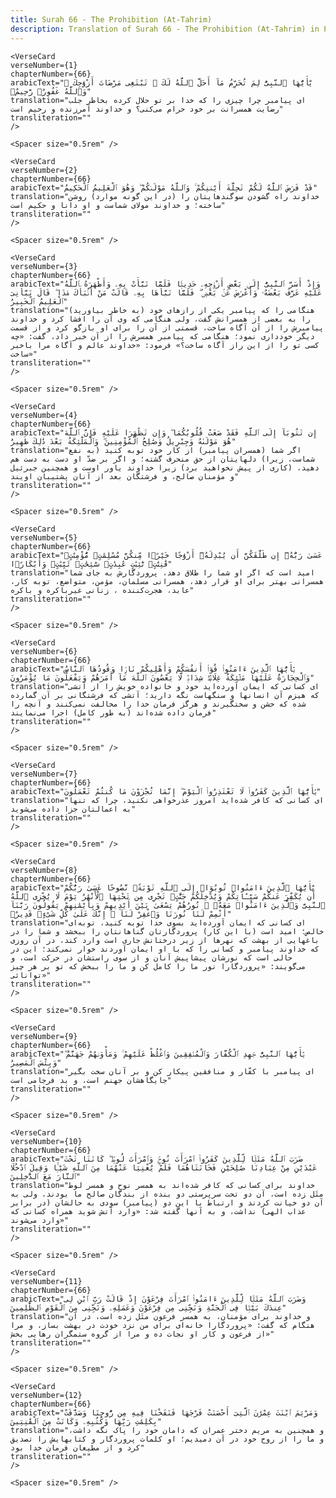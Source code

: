 ```yaml
---
title: Surah 66 - The Prohibition (At-Tahrim)  
description: Translation of Surah 66 - The Prohibition (At-Tahrim) in Persian
---
```







    <VerseCard 
    verseNumber={1}
    chapterNumber={66}
    arabicText="يَٰٓأَيُّهَا ٱلنَّبِىُّ لِمَ تُحَرِّمُ مَآ أَحَلَّ ٱللَّهُ لَكَ ۖ تَبْتَغِى مَرْضَاتَ أَزْوَٰجِكَ ۚ وَٱللَّهُ غَفُورٌۭ رَّحِيمٌۭ"
    translation="ای پیامبر چرا چیزی را که خدا بر تو حلال کرده بخاطر جلب رضایت همسرانت بر خود حرام می‌کنی؟ و خداوند آمرزنده و رحیم است"
    transliteration=""
    />

    <Spacer size="0.5rem" />
                
    <VerseCard 
    verseNumber={2}
    chapterNumber={66}
    arabicText="قَدْ فَرَضَ ٱللَّهُ لَكُمْ تَحِلَّةَ أَيْمَٰنِكُمْ ۚ وَٱللَّهُ مَوْلَىٰكُمْ ۖ وَهُوَ ٱلْعَلِيمُ ٱلْحَكِيمُ"
    translation="خداوند راه گشودن سوگندهایتان را (در این گونه موارد) روشن ساخته؛ و خداوند مولای شماست و او دانا و حکیم است"
    transliteration=""
    />

    <Spacer size="0.5rem" />
                
    <VerseCard 
    verseNumber={3}
    chapterNumber={66}
    arabicText="وَإِذْ أَسَرَّ ٱلنَّبِىُّ إِلَىٰ بَعْضِ أَزْوَٰجِهِۦ حَدِيثًۭا فَلَمَّا نَبَّأَتْ بِهِۦ وَأَظْهَرَهُ ٱللَّهُ عَلَيْهِ عَرَّفَ بَعْضَهُۥ وَأَعْرَضَ عَنۢ بَعْضٍۢ ۖ فَلَمَّا نَبَّأَهَا بِهِۦ قَالَتْ مَنْ أَنۢبَأَكَ هَٰذَا ۖ قَالَ نَبَّأَنِىَ ٱلْعَلِيمُ ٱلْخَبِيرُ"
    translation="(به خاطر بیاورید) هنگامی را که پیامبر یکی از رازهای خود را به بعضی از همسرانش گفت، ولی هنگامی که وی آن را افشا کرد و خداوند پیامبرش را از آن آگاه ساخت، قسمتی از آن را برای او بازگو کرد و از قسمت دیگر خودداری نمود؛ هنگامی که پیامبر همسرش را از آن خبر داد، گفت: «چه کسی تو را از این راز آگاه ساخت؟» فرمود: «خداوند عالم و آگاه مرا باخبر ساخت»"
    transliteration=""
    />

    <Spacer size="0.5rem" />
                
    <VerseCard 
    verseNumber={4}
    chapterNumber={66}
    arabicText="إِن تَتُوبَآ إِلَى ٱللَّهِ فَقَدْ صَغَتْ قُلُوبُكُمَا ۖ وَإِن تَظَٰهَرَا عَلَيْهِ فَإِنَّ ٱللَّهَ هُوَ مَوْلَىٰهُ وَجِبْرِيلُ وَصَٰلِحُ ٱلْمُؤْمِنِينَ ۖ وَٱلْمَلَٰٓئِكَةُ بَعْدَ ذَٰلِكَ ظَهِيرٌ"
    translation="اگر شما (همسران پیامبر) از کار خود توبه کنید (به نفع شماست، زیرا) دلهایتان از حق منحرف گشته؛ و اگر بر ضدّ او دست به دست هم دهید، (کاری از پیش نخواهید برد) زیرا خداوند یاور اوست و همچنین جبرئیل و مؤمنان صالح، و فرشتگان بعد از آنان پشتیبان اویند"
    transliteration=""
    />

    <Spacer size="0.5rem" />
                
    <VerseCard 
    verseNumber={5}
    chapterNumber={66}
    arabicText="عَسَىٰ رَبُّهُۥٓ إِن طَلَّقَكُنَّ أَن يُبْدِلَهُۥٓ أَزْوَٰجًا خَيْرًۭا مِّنكُنَّ مُسْلِمَٰتٍۢ مُّؤْمِنَٰتٍۢ قَٰنِتَٰتٍۢ تَٰٓئِبَٰتٍ عَٰبِدَٰتٍۢ سَٰٓئِحَٰتٍۢ ثَيِّبَٰتٍۢ وَأَبْكَارًۭا"
    translation="امید است که اگر او شما را طلاق دهد، پروردگارش به جای شما همسرانی بهتر برای او قرار دهد، همسرانی مسلمان، مؤمن، متواضع، توبه کار، عابد، هجرت‌کننده ، زنانی غیرباکره و باکره"
    transliteration=""
    />

    <Spacer size="0.5rem" />
                
    <VerseCard 
    verseNumber={6}
    chapterNumber={66}
    arabicText="يَٰٓأَيُّهَا ٱلَّذِينَ ءَامَنُوا۟ قُوٓا۟ أَنفُسَكُمْ وَأَهْلِيكُمْ نَارًۭا وَقُودُهَا ٱلنَّاسُ وَٱلْحِجَارَةُ عَلَيْهَا مَلَٰٓئِكَةٌ غِلَاظٌۭ شِدَادٌۭ لَّا يَعْصُونَ ٱللَّهَ مَآ أَمَرَهُمْ وَيَفْعَلُونَ مَا يُؤْمَرُونَ"
    translation="ای کسانی که ایمان آورده‌اید خود و خانواده خویش را از آتشی که هیزم آن انسانها و سنگهاست نگه دارید؛ آتشی که فرشتگانی بر آن گمارده شده که خشن و سختگیرند و هرگز فرمان خدا را مخالفت نمی‌کنند و آنچه را فرمان داده شده‌اند (به طور کامل) اجرا می‌نمایند"
    transliteration=""
    />

    <Spacer size="0.5rem" />
                
    <VerseCard 
    verseNumber={7}
    chapterNumber={66}
    arabicText="يَٰٓأَيُّهَا ٱلَّذِينَ كَفَرُوا۟ لَا تَعْتَذِرُوا۟ ٱلْيَوْمَ ۖ إِنَّمَا تُجْزَوْنَ مَا كُنتُمْ تَعْمَلُونَ"
    translation="ای کسانی که کافر شده‌اید امروز عذرخواهی نکنید، چرا که تنها به اعمالتان جزا داده می‌شوید"
    transliteration=""
    />

    <Spacer size="0.5rem" />
                
    <VerseCard 
    verseNumber={8}
    chapterNumber={66}
    arabicText="يَٰٓأَيُّهَا ٱلَّذِينَ ءَامَنُوا۟ تُوبُوٓا۟ إِلَى ٱللَّهِ تَوْبَةًۭ نَّصُوحًا عَسَىٰ رَبُّكُمْ أَن يُكَفِّرَ عَنكُمْ سَيِّـَٔاتِكُمْ وَيُدْخِلَكُمْ جَنَّٰتٍۢ تَجْرِى مِن تَحْتِهَا ٱلْأَنْهَٰرُ يَوْمَ لَا يُخْزِى ٱللَّهُ ٱلنَّبِىَّ وَٱلَّذِينَ ءَامَنُوا۟ مَعَهُۥ ۖ نُورُهُمْ يَسْعَىٰ بَيْنَ أَيْدِيهِمْ وَبِأَيْمَٰنِهِمْ يَقُولُونَ رَبَّنَآ أَتْمِمْ لَنَا نُورَنَا وَٱغْفِرْ لَنَآ ۖ إِنَّكَ عَلَىٰ كُلِّ شَىْءٍۢ قَدِيرٌۭ"
    translation="ای کسانی که ایمان آورده‌اید بسوی خدا توبه کنید، توبه‌ای خالص؛ امید است (با این کار) پروردگارتان گناهانتان را ببخشد و شما را در باغهایی از بهشت که نهرها از زیر درختانش جاری است وارد کند، در آن روزی که خداوند پیامبر و کسانی را که با او ایمان آوردند خوار نمی‌کند؛ این در حالی است که نورشان پیشاپیش آنان و از سوی راستشان در حرکت است، و می‌گویند: «پروردگارا نور ما را کامل کن و ما را ببخش که تو بر هر چیز توانائی»"
    transliteration=""
    />

    <Spacer size="0.5rem" />
                
    <VerseCard 
    verseNumber={9}
    chapterNumber={66}
    arabicText="يَٰٓأَيُّهَا ٱلنَّبِىُّ جَٰهِدِ ٱلْكُفَّارَ وَٱلْمُنَٰفِقِينَ وَٱغْلُظْ عَلَيْهِمْ ۚ وَمَأْوَىٰهُمْ جَهَنَّمُ ۖ وَبِئْسَ ٱلْمَصِيرُ"
    translation="ای پیامبر با کفّار و منافقین پیکار کن و بر آنان سخت بگیر جایگاهشان جهنم است، و بد فرجامی است"
    transliteration=""
    />

    <Spacer size="0.5rem" />
                
    <VerseCard 
    verseNumber={10}
    chapterNumber={66}
    arabicText="ضَرَبَ ٱللَّهُ مَثَلًۭا لِّلَّذِينَ كَفَرُوا۟ ٱمْرَأَتَ نُوحٍۢ وَٱمْرَأَتَ لُوطٍۢ ۖ كَانَتَا تَحْتَ عَبْدَيْنِ مِنْ عِبَادِنَا صَٰلِحَيْنِ فَخَانَتَاهُمَا فَلَمْ يُغْنِيَا عَنْهُمَا مِنَ ٱللَّهِ شَيْـًۭٔا وَقِيلَ ٱدْخُلَا ٱلنَّارَ مَعَ ٱلدَّٰخِلِينَ"
    translation="خداوند برای کسانی که کافر شده‌اند به همسر نوح و همسر لوط مثَل زده است، آن دو تحت سرپرستی دو بنده از بندگان صالح ما بودند، ولی به آن دو خیانت کردند و ارتباط با این دو (پیامبر) سودی به حالشان (در برابر عذاب الهی) نداشت، و به آنها گفته شد: «وارد آتش شوید همراه کسانی که وارد می‌شوند»"
    transliteration=""
    />

    <Spacer size="0.5rem" />
                
    <VerseCard 
    verseNumber={11}
    chapterNumber={66}
    arabicText="وَضَرَبَ ٱللَّهُ مَثَلًۭا لِّلَّذِينَ ءَامَنُوا۟ ٱمْرَأَتَ فِرْعَوْنَ إِذْ قَالَتْ رَبِّ ٱبْنِ لِى عِندَكَ بَيْتًۭا فِى ٱلْجَنَّةِ وَنَجِّنِى مِن فِرْعَوْنَ وَعَمَلِهِۦ وَنَجِّنِى مِنَ ٱلْقَوْمِ ٱلظَّٰلِمِينَ"
    translation="و خداوند برای مؤمنان، به همسر فرعون مثَل زده است، در آن هنگام که گفت: «پروردگارا خانه‌ای برای من نزد خودت در بهشت بساز، و مرا از فرعون و کار او نجات ده و مرا از گروه ستمگران رهایی بخش»"
    transliteration=""
    />

    <Spacer size="0.5rem" />
                
    <VerseCard 
    verseNumber={12}
    chapterNumber={66}
    arabicText="وَمَرْيَمَ ٱبْنَتَ عِمْرَٰنَ ٱلَّتِىٓ أَحْصَنَتْ فَرْجَهَا فَنَفَخْنَا فِيهِ مِن رُّوحِنَا وَصَدَّقَتْ بِكَلِمَٰتِ رَبِّهَا وَكُتُبِهِۦ وَكَانَتْ مِنَ ٱلْقَٰنِتِينَ"
    translation="و همچنین به مریم دختر عمران که دامان خود را پاک نگه داشت، و ما را از روح خود در آن دمیدیم؛ او کلمات پروردگار و کتابهایش را تصدیق کرد و از مطیعان فرمان خدا بود"
    transliteration=""
    />

    <Spacer size="0.5rem" />
                